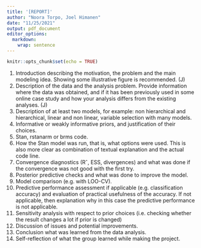 ```yaml
---
title: '[REPORT]'
author: "Noora Torpo, Joel Himanen"
date: "11/25/2021"
output: pdf_document
editor_options: 
  markdown: 
    wrap: sentence
---
```


```r
knitr::opts_chunk$set(echo = TRUE)
```

1)  Introduction describing the motivation, the problem and the main modeling idea. Showing some illustrative figure is recommended. (J)
2)  Description of the data and the analysis problem. Provide information where the data was obtained, and if it has been previously used in some online case study and how your analysis differs from the existing analyses. (J)
3)  Description of at least two models, for example: non hierarchical and hierarchical, linear and non linear, variable selection with many models.
4)  Informative or weakly informative priors, and justification of their choices.
5)  Stan, rstanarm or brms code.
6)  How the Stan model was run, that is, what options were used. This is also more clear as combination of textual explanation and the actual code line.
7)  Convergence diagnostics (Rˆ, ESS, divergences) and what was done if the convergence was not good with the first try.
8)  Posterior predictive checks and what was done to improve the model.
9)  Model comparison (e.g. with LOO-CV).
10) Predictive performance assessment if applicable (e.g. classification accuracy) and evaluation of practical usefulness of the accuracy. If not applicable, then explanation why in this case the predictive performance is not applicable.
11) Sensitivity analysis with respect to prior choices (i.e. checking whether the result changes a lot if prior is changed)
12) Discussion of issues and potential improvements.
13) Conclusion what was learned from the data analysis.
14) Self-reflection of what the group learned while making the project.
